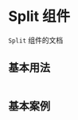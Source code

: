 # Split 组件

`Split` 组件的文档

## 基本用法

```js type=component file=@/stories/Split/index.tsx

```

## 基本案例

```js type=component file=@/stories/Split/examples/base.tsx

```